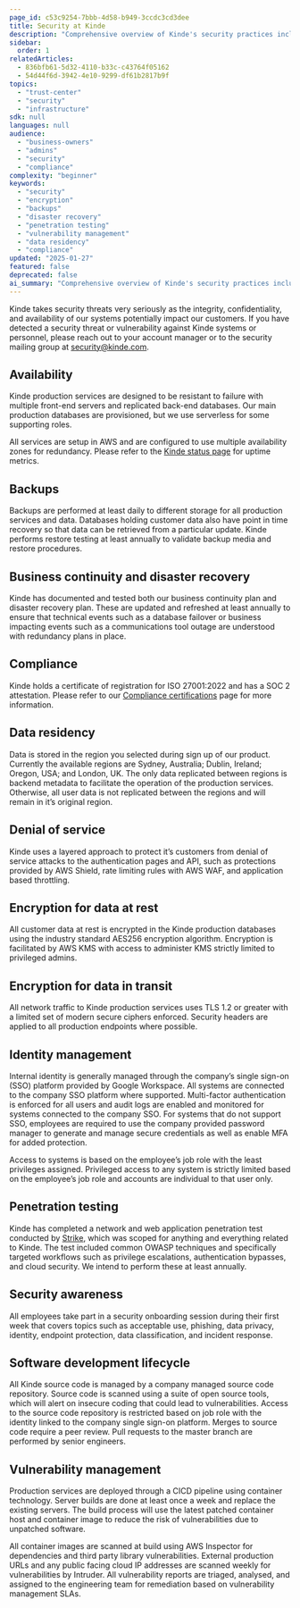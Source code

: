 ```yaml
---
page_id: c53c9254-7bbb-4d58-b949-3ccdc3cd3dee
title: Security at Kinde
description: "Comprehensive overview of Kinde's security practices including encryption, backups, disaster recovery, penetration testing, vulnerability management, and compliance measures."
sidebar:
  order: 1
relatedArticles:
  - 836bfb61-5d32-4110-b33c-c43764f05162
  - 54d44f6d-3942-4e10-9299-df61b2817b9f
topics:
  - "trust-center"
  - "security"
  - "infrastructure"
sdk: null
languages: null
audience:
  - "business-owners"
  - "admins"
  - "security"
  - "compliance"
complexity: "beginner"
keywords:
  - "security"
  - "encryption"
  - "backups"
  - "disaster recovery"
  - "penetration testing"
  - "vulnerability management"
  - "data residency"
  - "compliance"
updated: "2025-01-27"
featured: false
deprecated: false
ai_summary: "Comprehensive overview of Kinde's security practices including encryption, backups, disaster recovery, penetration testing, vulnerability management, and compliance measures."
---
```


Kinde takes security threats very seriously as the integrity, confidentiality, and availability of our systems potentially impact our customers. If you have detected a security threat or vulnerability against Kinde systems or personnel, please reach out to your account manager or to the security mailing group at [security@kinde.com](mailto:security@kinde.com).

## Availability

Kinde production services are designed to be resistant to failure with multiple front-end servers and replicated back-end databases. Our main production databases are provisioned, but we use serverless for some supporting roles.

All services are setup in AWS and are configured to use multiple availability zones for redundancy. Please refer to the [Kinde status page](https://status.kinde.com/) for uptime metrics.

## Backups

Backups are performed at least daily to different storage for all production services and data. Databases holding customer data also have point in time recovery so that data can be retrieved from a particular update. Kinde performs restore testing at least annually to validate backup media and restore procedures.

## Business continuity and disaster recovery

Kinde has documented and tested both our business continuity plan and disaster recovery plan. These are updated and refreshed at least annually to ensure that technical events such as a database failover or business impacting events such as a communications tool outage are understood with redundancy plans in place.

## Compliance

Kinde holds a certificate of registration for ISO 27001:2022 and has a SOC 2 attestation. Please refer to our [Compliance certifications](/trust-center/privacy-and-compliance/compliance/) page for more information.

## Data residency

Data is stored in the region you selected during sign up of our product. Currently the available regions are Sydney, Australia; Dublin, Ireland; Oregon, USA; and London, UK. The only data replicated between regions is backend metadata to facilitate the operation of the production services. Otherwise, all user data is not replicated between the regions and will remain in it’s original region.

## Denial of service

Kinde uses a layered approach to protect it’s customers from denial of service attacks to the authentication pages and API, such as protections provided by AWS Shield, rate limiting rules with AWS WAF, and application based throttling.

## Encryption for data at rest

All customer data at rest is encrypted in the Kinde production databases using the industry standard AES256 encryption algorithm. Encryption is facilitated by AWS KMS with access to administer KMS strictly limited to privileged admins.

## Encryption for data in transit

All network traffic to Kinde production services uses TLS 1.2 or greater with a limited set of modern secure ciphers enforced. Security headers are applied to all production endpoints where possible.

## Identity management

Internal identity is generally managed through the company’s single sign-on (SSO) platform provided by Google Workspace. All systems are connected to the company SSO platform where supported. Multi-factor authentication is enforced for all users and audit logs are enabled and monitored for systems connected to the company SSO. For systems that do not support SSO, employees are required to use the company provided password manager to generate and manage secure credentials as well as enable MFA for added protection.

Access to systems is based on the employee’s job role with the least privileges assigned. Privileged access to any system is strictly limited based on the employee’s job role and accounts are individual to that user only.

## Penetration testing

Kinde has completed a network and web application penetration test conducted by [Strike](https://strike.sh/), which was scoped for anything and everything related to Kinde. The test included common OWASP techniques and specifically targeted workflows such as privilege escalations, authentication bypasses, and cloud security. We intend to perform these at least annually.

## Security awareness

All employees take part in a security onboarding session during their first week that covers topics such as acceptable use, phishing, data privacy, identity, endpoint protection, data classification, and incident response.

## Software development lifecycle

All Kinde source code is managed by a company managed source code repository. Source code is scanned using a suite of open source tools, which will alert on insecure coding that could lead to vulnerabilities. Access to the source code repository is restricted based on job role with the identity linked to the company single sign-on platform. Merges to source code require a peer review. Pull requests to the master branch are performed by senior engineers.

## Vulnerability management

Production services are deployed through a CICD pipeline using container technology. Server builds are done at least once a week and replace the existing servers. The build process will use the latest patched container host and container image to reduce the risk of vulnerabilities due to unpatched software.

All container images are scanned at build using AWS Inspector for dependencies and third party library vulnerabilities. External production URLs and any public facing cloud IP addresses are scanned weekly for vulnerabilities by Intruder. All vulnerability reports are triaged, analysed, and assigned to the engineering team for remediation based on vulnerability management SLAs.

